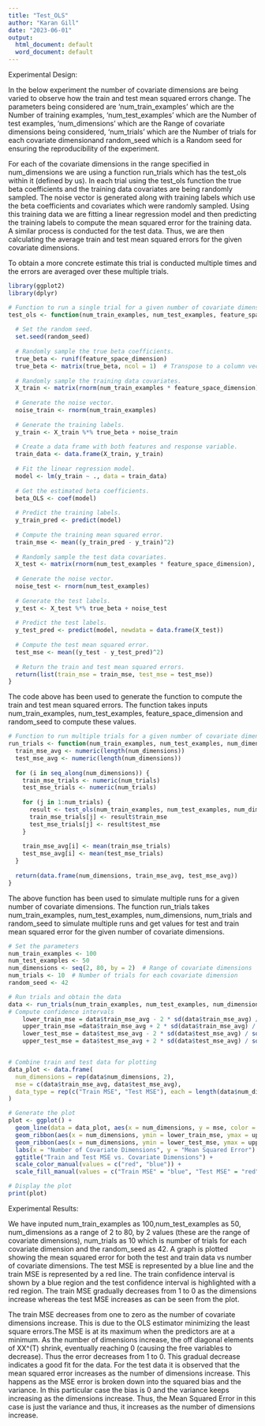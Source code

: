 ```yaml
---
title: "Test_OLS"
author: "Karan Gill"
date: "2023-06-01"
output:
  html_document: default
  word_document: default
---
```

Experimental Design:

In the below experiment the number of covariate dimensions are being varied to observe how the train and test mean squared errors change. The parameters being considered are 'num_train_examples' which are the Number of training examples, 'num_test_examples' which are the Number of test examples, 'num_dimensions' which are the Range of covariate dimensions being considered, 'num_trials' which are the Number of trials for each covariate dimensionand random_seed which is a Random seed for ensuring the reproducibility of the experiment.

For each of the covariate dimensions in the range specified in num_dimensions we are using a function run_trials which has the test_ols within it (defined by us). In each trial using the test_ols function the true beta coefficients and the training data covariates are being randomly sampled. The noise vector is generated along with training labels which use the beta coefficients and covariates which were randomly sampled. Using this training data we are fitting a linear regression model and then predicting the training labels to compute the mean squared error for the training data. A similar process is conducted for the test data. Thus, we are then calculating the average train and test mean squared errors for the given covariate dimensions.

To obtain a more concrete estimate this trial is conducted multiple times and the errors are averaged over these multiple trials.
```r
library(ggplot2)
library(dplyr)

# Function to run a single trial for a given number of covariate dimensions
test_ols <- function(num_train_examples, num_test_examples, feature_space_dimension, random_seed) {
  
  # Set the random seed.
  set.seed(random_seed)
  
  # Randomly sample the true beta coefficients.
  true_beta <- runif(feature_space_dimension)
  true_beta <- matrix(true_beta, ncol = 1)  # Transpose to a column vector
  
  # Randomly sample the training data covariates.
  X_train <- matrix(rnorm(num_train_examples * feature_space_dimension), nrow = num_train_examples)
  
  # Generate the noise vector.
  noise_train <- rnorm(num_train_examples)
  
  # Generate the training labels.
  y_train <- X_train %*% true_beta + noise_train
  
  # Create a data frame with both features and response variable.
  train_data <- data.frame(X_train, y_train)
  
  # Fit the linear regression model.
  model <- lm(y_train ~ ., data = train_data)
  
  # Get the estimated beta coefficients.
  beta_OLS <- coef(model)
  
  # Predict the training labels.
  y_train_pred <- predict(model)
  
  # Compute the training mean squared error.
  train_mse <- mean((y_train_pred - y_train)^2)
  
  # Randomly sample the test data covariates.
  X_test <- matrix(rnorm(num_test_examples * feature_space_dimension), nrow = num_test_examples)
  
  # Generate the noise vector.
  noise_test <- rnorm(num_test_examples)
  
  # Generate the test labels.
  y_test <- X_test %*% true_beta + noise_test
  
  # Predict the test labels.
  y_test_pred <- predict(model, newdata = data.frame(X_test))
  
  # Compute the test mean squared error.
  test_mse <- mean((y_test - y_test_pred)^2)
  
  # Return the train and test mean squared errors.
  return(list(train_mse = train_mse, test_mse = test_mse))
}

```

The code above has been used to generate the function to compute the train and test mean squared errors. The function takes inputs num_train_examples, num_test_examples, feature_space_dimension and random_seed to compute these values.

```r
# Function to run multiple trials for a given number of covariate dimensions
run_trials <- function(num_train_examples, num_test_examples, num_dimensions, num_trials, random_seed) {
  train_mse_avg <- numeric(length(num_dimensions))
  test_mse_avg <- numeric(length(num_dimensions))
  
  for (i in seq_along(num_dimensions)) {
    train_mse_trials <- numeric(num_trials)
    test_mse_trials <- numeric(num_trials)
    
    for (j in 1:num_trials) {
      result <- test_ols(num_train_examples, num_test_examples, num_dimensions[i], random_seed + j)
      train_mse_trials[j] <- result$train_mse
      test_mse_trials[j] <- result$test_mse
    }
    
    train_mse_avg[i] <- mean(train_mse_trials)
    test_mse_avg[i] <- mean(test_mse_trials)
  }
  
  return(data.frame(num_dimensions, train_mse_avg, test_mse_avg))
}


```

The above function has been used to simulate multiple runs for a given number of covariate dimensions. The function run_trials takes num_train_examples, num_test_examples, num_dimensions, num_trials and random_seed to simulate multiple runs and get values for test and train mean squared error for the given number of covariate dimensions.



```r
# Set the parameters
num_train_examples <- 100
num_test_examples <- 50
num_dimensions <- seq(2, 80, by = 2)  # Range of covariate dimensions
num_trials <- 10  # Number of trials for each covariate dimension
random_seed <- 42

# Run trials and obtain the data
data <- run_trials(num_train_examples, num_test_examples, num_dimensions, num_trials, random_seed)
# Compute confidence intervals
    lower_train_mse = data$train_mse_avg - 2 * sd(data$train_mse_avg) / sqrt(num_trials)
    upper_train_mse =data$train_mse_avg + 2 * sd(data$train_mse_avg) / sqrt(num_trials)
    lower_test_mse = data$test_mse_avg - 2 * sd(data$test_mse_avg) / sqrt(num_trials)
    upper_test_mse = data$test_mse_avg + 2 * sd(data$test_mse_avg) / sqrt(num_trials)


# Combine train and test data for plotting
data_plot <- data.frame(
  num_dimensions = rep(data$num_dimensions, 2),
  mse = c(data$train_mse_avg, data$test_mse_avg),
  data_type = rep(c("Train MSE", "Test MSE"), each = length(data$num_dimensions))
)

# Generate the plot
plot <- ggplot() +
  geom_line(data = data_plot, aes(x = num_dimensions, y = mse, color = data_type)) +
  geom_ribbon(aes(x = num_dimensions, ymin = lower_train_mse, ymax = upper_train_mse, fill = "Train MSE"), alpha = 0.3) +
  geom_ribbon(aes(x = num_dimensions, ymin = lower_test_mse, ymax = upper_test_mse, fill = "Test MSE"), alpha = 0.3) +
  labs(x = "Number of Covariate Dimensions", y = "Mean Squared Error") +
  ggtitle("Train and Test MSE vs. Covariate Dimensions") +
  scale_color_manual(values = c("red", "blue")) +
  scale_fill_manual(values = c("Train MSE" = "blue", "Test MSE" = "red"))

# Display the plot
print(plot)
```

Experimental Results:

We have inputed num_train_examples as 100,num_test_examples as 50, num_dimensions as a range of 2 to 80, by 2 values (these are the range of covariate dimensions), num_trials as 10 which is number of trials for each covariate dimension and the random_seed as 42. 
A graph is plotted showing the mean squared error for both the test and train data vs number of covariate dimensions. The test MSE is represented by a blue line and the train MSE is represented by a red line. The train confidence interval is shown by a blue region and the test confidence interval is highlighted with a red region. The train MSE gradually decreases from 1 to 0 as the dimensions increase whereas the test MSE increases as can be seen from the plot.

The train MSE decreases from one to zero as the number of covariate dimensions increase. This is due to the OLS estimator minimizing the least square errors.The MSE is at its maximum when the predictors are at a minimum. As the number of dimensions increase, the off diagonal elements of XX^(T) shrink, eventually reaching 0 (causing the free variables to decrease). Thus the error decreases from 1 to 0. This gradual decrease indicates a good fit for the data. For the test data it is observed that the mean squared error increases as the number of dimensions increase. This happens as the MSE error is broken down into the squared bias and the variance. In this particular case the bias is 0 and the variance keeps increasing as the dimensions increase. Thus, the Mean Squared Error in this case is just the variance and thus, it increases as the number of dimensions increase. 

